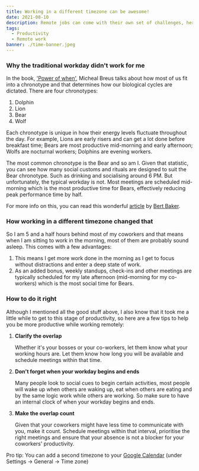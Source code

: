 ```yaml
---
title: Working in a different timezone can be awesome!
date: 2021-08-10
description: Remote jobs can come with their own set of challenges, here's why a different timezone is not one of them.
tags:
  - Productivity
  - Remote work
banner: ./time-banner.jpeg
---
```


### Why the traditional workday didn't work for me

In the book, ['Power of when'](https://g.co/kgs/WTeytD), Micheal Breus talks about how most of us fit into a chronotype and that determines how our biological cycles are dictated. There are four chronotypes:

1. Dolphin
2. Lion
3. Bear
4. Wolf

Each chronotype is unique in how their energy levels fluctuate throughout the day. For example, Lions are early risers and can get a lot done before breakfast time; Bears are most productive mid-morning and early afternoon; Wolfs are nocturnal workers; Dolphins are evening workers.

The most common chronotype is the Bear and so am I. Given that statistic, you can see how many social customs and rituals are designed to suit the Bear chronotype. Such as drinking and socialising around 6 PM. But unfortunately, the typical workday is not. Most meetings are scheduled mid-morning which is the most productive time for Bears, effectively reducing peak performance time by half.

For more info on this, you can read this wonderful [article](https://medium.com/@bertbakker88/sleep-chronotypes-determine-your-peak-productity-aae15dfb3099) by [Bert Baker](https://medium.com/@bertbakker88/).

### How working in a different timezone changed that

So I am 5 and a half hours behind most of my coworkers and that means when I am sitting to work in the morning, most of them are probably sound asleep. This comes with a few advantages:

1. This means I get more work done in the morning as I get to focus without distractions and enter a deep state of work.
2. As an added bonus, weekly standups, check-ins and other meetings are typically scheduled for my late afternoon (mid-morning for my co-workers) which is the most social time for Bears.

### How to do it right

Although I mentioned all the good stuff above, I also know that it took me a little while to get to this stage of productivity, so here are a few tips to help you be more productive while working remotely:

1. **Clarify the overlap**

    Whether it's your bosses or your co-workers, let them know what your working hours are. Let them know how long you will be available and schedule meetings within that time.

2. **Don't forget when your workday begins and ends**

    Many people look to social cues to begin certain activities, most people will wake up when others are waking up, eat when others are eating and by the same logic work while others are working. So make sure to have an internal clock of when your workday begins and ends.

3. **Make the overlap count**

    Given that your coworkers might have less time to communicate with you, make it count. Schedule meetings within that interval, prioritise the right meetings and ensure that your absence is not a blocker for your coworkers' productivity.

Pro tip: You can add a second timezone to your [Google Calendar](https://calendar.google.com) (under Settings → General → Time zone)